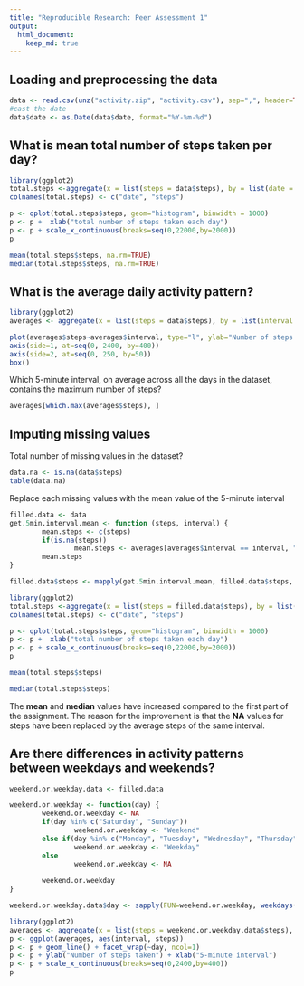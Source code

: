 ```yaml
---
title: "Reproducible Research: Peer Assessment 1"
output: 
  html_document:
    keep_md: true
---
```



## Loading and preprocessing the data
```r
data <- read.csv(unz("activity.zip", "activity.csv"), sep=",", header=TRUE, na.strings = "NA", stringsAsFactors=FALSE)
#cast the date
data$date <- as.Date(data$date, format="%Y-%m-%d")
```


## What is mean total number of steps taken per day?
```r
library(ggplot2)
total.steps <-aggregate(x = list(steps = data$steps), by = list(date = data$date), FUN = sum, na.rm = TRUE)
colnames(total.steps) <- c("date", "steps")

p <- qplot(total.steps$steps, geom="histogram", binwidth = 1000) 
p <- p +  xlab("total number of steps taken each day")
p <- p + scale_x_continuous(breaks=seq(0,22000,by=2000)) 
p

mean(total.steps$steps, na.rm=TRUE)
median(total.steps$steps, na.rm=TRUE)
```


## What is the average daily activity pattern?
```r
library(ggplot2)
averages <- aggregate(x = list(steps = data$steps), by = list(interval = data$interval), FUN = mean, na.rm = TRUE)

plot(averages$steps~averages$interval, type="l", ylab="Number of steps taken", xlab="5-minute interval", axes = FALSE)
axis(side=1, at=seq(0, 2400, by=400))
axis(side=2, at=seq(0, 250, by=50))
box()
```

Which 5-minute interval, on average across all the days in the dataset, contains the maximum number of steps?
```r
averages[which.max(averages$steps), ]
```


## Imputing missing values
Total number of missing values in the dataset?
```r
data.na <- is.na(data$steps)
table(data.na)
```

Replace each missing values with the mean value of the 5-minute interval
```r
filled.data <- data
get.5min.interval.mean <- function (steps, interval) {
        mean.steps <- c(steps)
        if(is.na(steps)) 
                mean.steps <- averages[averages$interval == interval, "steps"]
        mean.steps
}

filled.data$steps <- mapply(get.5min.interval.mean, filled.data$steps, filled.data$interval)
```



```r
library(ggplot2)
total.steps <-aggregate(x = list(steps = filled.data$steps), by = list(date = filled.data$date), FUN = sum, na.rm = TRUE)
colnames(total.steps) <- c("date", "steps")

p <- qplot(total.steps$steps, geom="histogram", binwidth = 1000) 
p <- p +  xlab("total number of steps taken each day")
p <- p + scale_x_continuous(breaks=seq(0,22000,by=2000))
p
```

```r
mean(total.steps$steps)
```

```r
median(total.steps$steps)
```

The **mean** and **median** values have increased compared to the first part of the assignment.  The reason for the improvement is that the **NA** values for steps have been replaced by the average steps of the same interval.  

## Are there differences in activity patterns between weekdays and weekends?

```r
weekend.or.weekday.data <- filled.data

weekend.or.weekday <- function(day) {
        weekend.or.weekday <- NA
        if(day %in% c("Saturday", "Sunday")) 
                weekend.or.weekday <- "Weekend"
        else if(day %in% c("Monday", "Tuesday", "Wednesday", "Thursday", "Friday"))
                weekend.or.weekday <- "Weekday"
        else
                weekend.or.weekday <- NA
        
        weekend.or.weekday
}

weekend.or.weekday.data$day <- sapply(FUN=weekend.or.weekday, weekdays(weekend.or.weekday.data$date))
```


```r
library(ggplot2)
averages <- aggregate(x = list(steps = weekend.or.weekday.data$steps), by = list(interval = weekend.or.weekday.data$interval, day = weekend.or.weekday.data$day), FUN = mean, na.rm = TRUE)
p <- ggplot(averages, aes(interval, steps)) 
p <- p + geom_line() + facet_wrap(~day, ncol=1) 
p <- p + ylab("Number of steps taken") + xlab("5-minute interval")
p <- p + scale_x_continuous(breaks=seq(0,2400,by=400)) 
p
```


